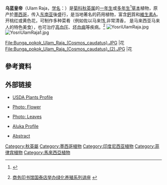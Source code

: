 {{Speciesbox
| image = Cosmos_caudatus_Blanco2.287.png
| image_width = 250px
| image_caption = 《菲律賓植物誌》 (1880-83), <br />''Coreopsis gracilis''
| genus = Cosmos
| species = caudatus
| authority = [[Kunth|Kunth]]
| synonyms = ''Bidens caudatus''
}}

'''乌蓝皇帝'''（Ulam Raja，[[学名|学名]]：''{{lang|la|Cosmos caudatus}}''）是[[菊科|菊科]][[秋英属|秋英属]]的[[一年生|一年生]]或[[多年生|多年生]]<ref>{{en}}{{cite web |url=http://plants.usda.gov/java/profile?symbol=COCA21 |title=''Cosmos caudatus'' (wild cosmos) |accessdate=2009-01-23 |publisher=USDA |archive-date=2012-11-09 |archive-url=https://web.archive.org/web/20121109190721/http://plants.usda.gov/java/profile?symbol=COCA21 |dead-url=no }}</ref>[[草本|草本]]植物，原产於[[墨西哥|墨西哥]]，传入[[东南亚|东南亚]]後盛行，是当地著名的药用植物，富含[[鈣|鈣]]質和[[維生素A|維生素A]]。开桃红或黄色花，可制作多种菜肴（例如佐以马来饯,非常清香， 是马来西亚马来人的特色美食），也可治疗[[高血压|高血压]]、[[坏血病|坏血病]]等疾病。<ref>{{zh}}[http://www.sgwritings.com/viewnews_13345.html 商务印书馆国泰店举办绿化养殖系列讲座] {{Wayback|url=http://www.sgwritings.com/viewnews_13345.html |date=20080515054051 }}</ref>
[[File:YosriUlamRaja.jpg|thumb]]
[[File:YosriUlamRaja1.jpg|thumb]]
<gallery>
File:Bunga_pokok_Ulam_Raja_(Cosmos_caudatus).JPG |花
File:Bunga_pokok_Ulam_Raja_(Cosmos_caudatus)_(2).JPG |花
</gallery>


== 參考資料 ==
{{reflist}}

== 外部链接 ==
* {{en}}[http://plants.usda.gov/java/profile?symbol=COCA21 USDA Plants Profile] {{Wayback|url=http://plants.usda.gov/java/profile?symbol=COCA21 |date=20121109190721 }}
* {{en}}[https://archive.is/20130411160514/http://www.picable.com/Nature/Flowers/Cosmos-Caudatus-Again.266359 Photo: Flower]
* {{en}}[https://archive.is/20130630035358/http://www.picable.com/Food/Vegetables/Cosmos-Caudatus-ulam-Raja.227053 Photo: Leaves]
* {{en}}[http://www.aluka.org/action/showMetadata?doi=10.5555/AL.AP.FLORA.FTEA006672&pgs=&cookieSet=1 Aluka Profile]{{dead link|date=2018年2月 |bot=InternetArchiveBot |fix-attempted=yes }}
* {{en}}[http://www.ncbi.nlm.nih.gov/entrez/query.fcgi?cmd=Retrieve&db=PubMed&list_uids=16087413&dopt=Abstract Abstract]
{{Taxonbar|from=Q5174633}}

[[Category:秋英屬|Category:秋英屬]]
[[Category:墨西哥植物|Category:墨西哥植物]]
[[Category:印度尼西亚植物|Category:印度尼西亚植物]]
[[Category:菲律宾植物|Category:菲律宾植物]]
[[Category:馬來西亞植物|Category:馬來西亞植物]]


{{plant-stub}}